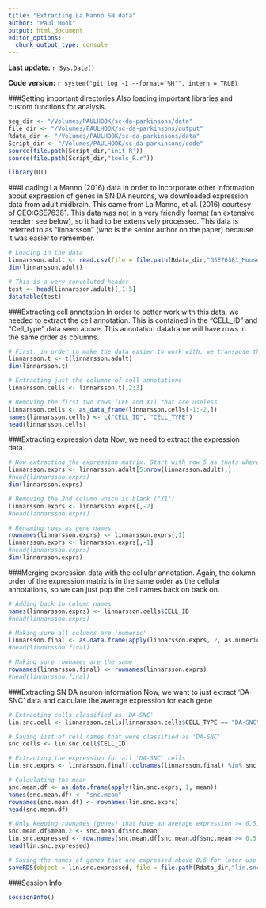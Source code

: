 ```yaml
---
title: "Extracting La Manno SN data"
author: "Paul Hook"
output: html_document
editor_options: 
  chunk_output_type: console
---
```


**Last update:** `r Sys.Date()`

**Code version:** `r system("git log -1 --format='%H'", intern = TRUE)`

###Setting important directories
Also loading important libraries and custom functions for analysis.
```r
seq_dir <- "/Volumes/PAULHOOK/sc-da-parkinsons/data"
file_dir <- "/Volumes/PAULHOOK/sc-da-parkinsons/output"
Rdata_dir <- "/Volumes/PAULHOOK/sc-da-parkinsons/data"
Script_dir <- "/Volumes/PAULHOOK/sc-da-parkinsons/code"
source(file.path(Script_dir,'init.R'))
source(file.path(Script_dir,"tools_R.r"))

library(DT)
```

###Loading La Manno (2016) data
In order to incorporate other information about expression of genes in SN DA neurons, we downloaded expression data from adult midbrain. This came from La Manno, et al. (2016) courtesy of <a href="https://www.ncbi.nlm.nih.gov/geo/query/acc.cgi?acc=GSE76381" target="_blank">GEO:GSE76381</a>. This data was not in a very friendly format (an extensive header; see below), so it had to be extensively processed. This data is referred to as "linnarsson" (who is the senior author on the paper) because it was easier to remember.
```r
# Loading in the data
linnarsson.adult <- read.csv(file = file.path(Rdata_dir,"GSE76381_MouseAdultDAMoleculeCounts.cef.txt"), stringsAsFactors = F)
dim(linnarsson.adult)

# This is a very convoluted header
test <- head(linnarsson.adult)[,1:5]
datatable(test)
```

###Extracting cell annotation
In order to better work with this data, we needed to extract the cell annotation. This is contained in the "CELL_ID" and "Cell_type" data seen above. This annotation dataframe will have rows in the same order as columns.
```r
# First, in order to make the data easier to work with, we transpose the data to make it easer to work with
linnarsson.t <- t(linnarsson.adult)
dim(linnarsson.t)

# Extracting just the columns of cell annotations
linnarsson.cells <- linnarsson.t[,2:3]

# Removing the first two rows (CEF and X1) that are useless
linnarsson.cells <- as_data_frame(linnarsson.cells[-1:-2,])
names(linnarsson.cells) <- c("CELL_ID", "CELL_TYPE")
head(linnarsson.cells)
```

###Extracting expression data
Now, we need to extract the expression data. 
```r
# Now extracting the expression matrix. Start with row 5 as thats where the expression data actually starts.
linnarsson.exprs <- linnarsson.adult[5:nrow(linnarsson.adult),]
#head(linnarsson.exprs)
dim(linnarsson.exprs)

# Removing the 2nd column which is blank ("X1")
linnarsson.exprs <- linnarsson.exprs[,-2]
#head(linnarsson.exprs)

# Renaming rows as gene names
rownames(linnarsson.exprs) <- linnarsson.exprs[,1]
linnarsson.exprs <- linnarsson.exprs[,-1]
#head(linnarsson.exprs)
dim(linnarsson.exprs)
```

###Merging expression data with the cellular annotation. 
Again, the column order of the expression matrix is in the same order as the cellular annotations, so we can just pop the cell names back on back on.
```r
# Adding back in column names
names(linnarsson.exprs) <- linnarsson.cells$CELL_ID
#head(linnarsson.exprs)

# Making sure all columns are 'numeric'
linnarsson.final <- as.data.frame(apply(linnarsson.exprs, 2, as.numeric))
#head(linnarsson.final)

# Making sure rownames are the same
rownames(linnarsson.final) <- rownames(linnarsson.exprs)
#head(linnarsson.final)
```

###Extracting SN DA neuron information
Now, we want to just extract 'DA-SNC' data and calculate the average expression for each gene
```r
# Extracting cells classified as 'DA-SNC'
lin.snc.cell <- linnarsson.cells[linnarsson.cells$CELL_TYPE == "DA-SNC",]

# Saving list of cell names that were classified as 'DA-SNC'
snc.cells <- lin.snc.cell$CELL_ID

# Extracting the expression for all 'DA-SNC' cells
lin.snc.exprs <- linnarsson.final[,colnames(linnarsson.final) %in% snc.cells]

# Calculating the mean
snc.mean.df <- as.data.frame(apply(lin.snc.exprs, 1, mean))
names(snc.mean.df) <- "snc.mean"
rownames(snc.mean.df) <- rownames(lin.snc.exprs)
head(snc.mean.df)

# Only keeping rownames (genes) that have an average expression >= 0.5. I have to duplicate a column because dataframes do not cooperate.
snc.mean.df$mean.2 <- snc.mean.df$snc.mean
lin.snc.expressed <- row.names(snc.mean.df[snc.mean.df$snc.mean >= 0.5,])
head(lin.snc.expressed)

# Saving the names of genes that are expressed above 0.5 for later use
saveRDS(object = lin.snc.expressed, file = file.path(Rdata_dir,"lin.snc.expressed.rds"))
```

###Session Info
```r
sessionInfo()
```
